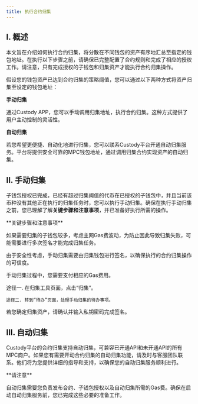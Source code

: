 ---
title: 执行合约归集
---


## I. 概述
本文旨在介绍如何执行合约归集，将分散在不同钱包的资产有序地汇总至指定的钱包地址。在执行以下步骤之前，请确保已完整配置了合约规则和完成了相应的授权工作。请注意，只有完成授权的子钱包和归集资产才能执行合约归集操作。

假设您的钱包资产已达到合约归集的策略阈值，您可以通过以下两种方式将资产归集至设定的钱包地址：

**手动归集**

通过Custody APP，您可以手动调用归集地址，执行合约归集。这种方式提供了用户主动控制的灵活性。

**自动归集**

若您希望更便捷、自动化地进行归集，您可以联系Custody平台开通自动归集服务。平台将提供安全可靠的MPC钱包地址，通过调用归集合约实现资产的自动归集。


## II. 手动归集

子钱包授权已完成，已经有超过归集阈值的代币在已授权的子钱包中，并且当前该币种没有其他正在执行的归集任务时，您可以执行手动归集。确保在执行手动归集之前，您已理解了解**关键步骤和注意事项**，并已准备好执行所需的操作。

<Warning>
**关键步骤和注意事项**

如果需要归集的子钱包较多，考虑主网Gas费波动，为防止因此导致归集失败，可能需要进行多次签名才能完成归集任务。

由于安全性考虑，手动归集需要由归集钱包进行签名，以确保执行的合约归集操作的可信度。

手动归集过程中，您需要支付相应的Gas费用。

</Warning>

<Steps>
<Step title="打开手动归集界面">
    途径一. 在归集工具页面，点击“归集”。

    途径二. 转到“待办”页面，处理手动归集的待办事项。
</Step>
<Step title="确认归集操作">
    若您确定归集资产，请确认并输入私钥密码完成签名。
</Step>
</Steps>



## III. 自动归集
Custody平台的合约归集支持自动归集，可兼容已开通API和未开通API的所有MPC商户。如果您有需要开动合约归集的自动归集功能，请及时与客服团队联系。他们将为您提供详细的指导和支持，以确保您的自动归集服务顺利进行。


<Warning>
**请注意**

自动归集需要您负责发布合约、子钱包授权以及自动归集所需的Gas费。确保在启动自动归集服务前，您已完成这些必要的准备工作。

</Warning>

